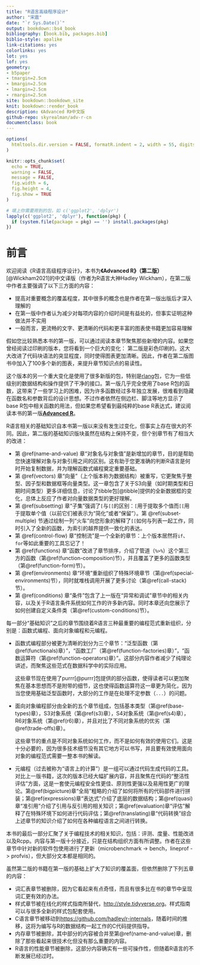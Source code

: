 ```yaml
--- 
title: "R语言高级程序设计"
author: "宋震"
date: "`r Sys.Date()`"
output: bookdown::bs4_book
bibliography: [book.bib, packages.bib]
biblio-style: apalike
link-citations: yes
colorlinks: yes
lot: yes
lof: yes
geometry:
- b5paper
- tmargin=2.5cm
- bmargin=2.5cm
- lmargin=2.5cm
- rmargin=2.5cm
site: bookdown::bookdown_site
knit: bookdown::render_book
description: 《Advanced R》中文版
github-repo: skyrealman/adv-r-cn
documentclass: book
---
```


```r
options(
  htmltools.dir.version = FALSE, formatR.indent = 2, width = 55, digits = 4
)

knitr::opts_chunk$set(
  echo = TRUE,
  warning = FALSE,
  message = FALSE,
  fig.width = 6,
  fig.height = 4,
  fig.show = TRUE
)

# 填上你需要用到的包，如 c('ggplot2', 'dplyr')
lapply(c('ggplot2', 'dplyr'), function(pkg) {
  if (system.file(package = pkg) == '') install.packages(pkg)
})
```

# 前言 {-}

欢迎阅读《R语言高级程序设计》，本书为**《Advanced R》（第二版）**\index{Advanced R}[@Wickham2021]的中文译版（作者为R语言大神Hadley Wickham），在第二版中作者主要强调了以下三方面的内容：

- 提高对重要概念的覆盖程度，其中很多的概念也是作者在第一版出版后才深入理解的
- 在第一版中作者认为减少对每项内容的介绍时间是有益处的，但事实证明这种做法并不实用
- 一般而言，更流畅的文字、更清晰的代码和更丰富的图表使书籍更加容易理解

假如您比较熟悉本书的第一版，可以通过阅读本章节聚焦那些新增的内容。如果您曾经阅读过印刷的版本，您将看到一个巨大的变化：
第二版是彩色印刷的。这大大改进了代码块语法的突显程度，同时使得图表更加清晰。因此，作者在第二版图书中加入了100多个新的图表，来提升章节知识点的易读性。

这个版本的另一个重大变化是使用了很多新版的包，特别是[rlang](http://rlang.r-lib.org)包，它为一些低级别的数据结构和操作提供了干净的接口。第一版几乎完全使用了base R包的函数，这带来了一些学习上的困难，因为许多函数经过多年独立发展，很难看到隐藏在函数名和参数背后的设计思想。不过作者依然在侧边栏、脚注等地方显示了base R包中相关函数的用法，但如果您希望看到最纯粹的base R表达式，建议阅读本书的第一版[**Advanced R**](http://adv-r.had.co.nz)。

R语言相关的基础知识自本书第一版以来没有发生过变化，但事实上存在很大的不同。因此，第二版的基础知识版块虽然在结构上保持不变，但个别章节有了相当大的改进：

- 第 \@ref(name-and-value) 章“对象名与对象值”是新增加的章节，目的是帮助您快速理解对象与对象引用之间的区别。这有助于您更准确的判断R语言是何时开始复制数据，并为理解函数式编程奠定重要基础。
- 第 \@ref(vectors) 章“向量”（上个版本称为数据结构）被重写，它更聚焦于整型、因子型和数据框等向量类型。这一章包含了关于S3向量（如时期类型和日期时间类型）更多详细信息，讨论了tibble包[@tibble]提供的全新数据框的变化，总体上反应了作者对向量数据类型的更好理解。
- 第 \@ref(subsetting) 章“子集”强调了`[`与`[[`的区别：`[`用于提取多个值而`[[`用于提取单个值（以前它们被表示为“简化”或者“保留”）。第 \@ref(subset-multiple) 节通过绘制一列“火车”向您形象的解释了`[[`如何与列表一起工作，同时引入了全新的函数，为索引的越界提供一致化的表达。
- 第 \@ref(control-flow) 章“控制流”是一个全新的章节：上个版本居然将`if`、`for`等如此重要的工具忘记了！
- 第 \@ref(functions) 章“函数”改进了章节排序，介绍了管道（`%>%`）这个第三方的函数（第\@ref(function-composition)节），并且覆盖了更多的函数类型（第\@ref(function-form)节）。
- 第 \@ref(environments) 章“环境”重新组织了特殊环境章节（第\@ref(special-environments)节），同时就堆栈调用开展了更多讨论（第\@ref(call-stack)节）。
- 第 \@ref(conditions) 章“条件”包含了上一版在“异常和调试”章节中的相关内容，以及关于R语言条件系统如何工作的许多新内容。同时本章还向您展示了如何创建自定义条件类（第\@ref(custom-conditions)节）。

每一部分“基础知识”之后的章节围绕着R语言三种最重要的编程范式重新组织，分别是：函数式编程、面向对象编程和元编程。

- 函数式编程部分被更为清晰的划分为三个章节：“泛型函数（第\@ref(functionals)章）”，“函数工厂（第\@ref(function-factories)章）”，“函数运算符（第\@ref(function-operators)章）”。这部分内容作者减少了纯理论讲述，而聚焦这些范式在数据科学中的实际应用。

  这些章节现在使用了purrr[@purrr]包提供的部分函数，使得读者可以更加聚焦在基本思想而不是附带的细节，这也使得函数运算符这一章更为简化，因为当您使用基础泛型函数时，大部分的工作是在处理不定参数（`...`）的问题。

- 面向对象编程部分由全新的五个章节组成，包括基本类型（第\@ref(base-types)章），S3对象系统（第\@ref(s3)章），S4对象系统（第\@ref(s4)章），R6对象系统（第\@ref(r6)章），并且对比了不同对象系统的优劣（第\@ref(trade-offs)章）。

  这些章节的重点是不同对象系统如何工作，而不是如何有效的使用它们。这是十分必要的，因为很多技术细节没有其它地方可以书写，并且要有效使用面向对象的编程范式需要一整本书的解读。

- 元编程（过去被称为“语言上的计算”）是一组可以通过代码生成代码的工具。对比上一版书籍，这次的版本已经大幅扩展内容，并且聚焦在代码的“整洁性评估”方面，这是一套使元编程安全性更佳、原则性更强以及易用性更广的理论。第\@ref(bigpicture)章“全局”粗略的介绍了如何将所有的代码部件进行拼装；第\@ref(expressions)章“表达式”介绍了底层的数据结构；第\@ref(quasi)章“准引用”介绍了引用与反引用的相关知识；第\@ref(evaluation)章“评估”解释了在特殊环境下如何进行代码评估；第\@ref(translating)章“代码转换”综合上述章节的知识介绍了如何在各种编程语言之间进行转换。

本书的最后一部分汇聚了关于编程技术的相关知识，包括：评测、度量、性能改进以及Rcpp。内容与第一版十分接近，只是在结构组织方面有所调整。作者在这些章节中针对新的软件包使用进行了更新（microbenchmark -> bench，lineprof -> profvis），但大部分文本都是相同的。

虽然第二版的书籍在第一版的基础上扩大了知识的覆盖面，但依然删除了下列五章的内容：

- 词汇表章节被删除，因为它看起来有点奇怪，而且有很多比在书的章节中呈现词汇更有效的办法。
- 样式章节被在线化的样式指南所替代，<http://style.tidyverse.org>。样式指南可以与很多全新的样式包配套使用。
- C语言章节被移动到<https://github.com/hadley/r-internals>，随着时间的推移，这将为编写与R的数据结构一起工作的C代码提供指导。
- 内存章节被删除，其中部分的内容被合并至第\@ref(name-and-value)章，删除了那些看起来很技术化但没有那么重要的内容。
- R语言的性能章节被删除，这部分内容确实有一些可操作性，但随着R语言的不断发展已经过时。






